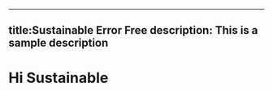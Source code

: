 --- 
  title:Sustainable Error Free 
 description: This is a sample description 
  --- 
 # Hi Sustainable